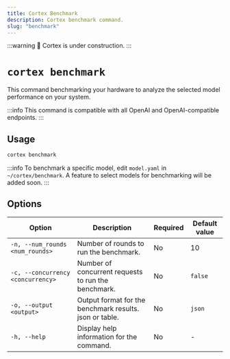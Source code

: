 ```yaml
---
title: Cortex Benchmark
description: Cortex benchmark command.
slug: "benchmark"
---
```


:::warning
🚧 Cortex is under construction.
:::

# `cortex benchmark`

This command benchmarking your hardware to analyze the selected model performance on your system.

:::info
This command is compatible with all OpenAI and OpenAI-compatible endpoints.
:::

## Usage

```bash
cortex benchmark
```
:::info
To benchmark a specific model, edit `model.yaml` in `~/cortex/benchmark`. A feature to select models for benchmarking will be added soon.
:::


## Options

| Option                           | Description                                                                 | Required | Default value |
|----------------------------------|-----------------------------------------------------------------------------|----------|---------------|
| `-n, --num_rounds <num_rounds>`  | Number of rounds to run the benchmark.                                       | No       | 10      |
| `-c, --concurrency <concurrency>`| Number of concurrent requests to run the benchmark.                         | No       | `false`         |
| `-o, --output <output>`          | Output format for the benchmark results. json or table.                     | No       | `json`          |
| `-h, --help`                     | Display help information for the command.                                   | No       |  -             |


